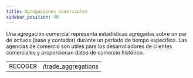```yaml
---
title: Agregaciones comerciales
sidebar_position: 40
---
```



Una agregación comercial representa estadísticas agregadas sobre un par de activos (base y contador) durante un período de tiempo específico. Las agencias de comercio son útiles para los desarrolladores de clientes comerciales y proporcionan datos de comercio histórico.

<EndpointsTable title="Endpoints">

|         |                                                              |
| ------- | ------------------------------------------------------------ |
| RECOGER | [/trade_aggregations](../../list-trade-aggregations.api.mdx) |

</EndpointsTable>

